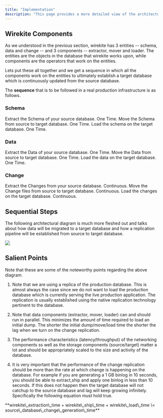 ```yaml
---
title: "Implementation"
description: "This page provides a more detailed view of the architecture, specifically relating to how will you implement wirekite in your infrastructure. "
---
```


## Wirekite Components&#x20;

As we understood in the previous section, wirekite has 3 entities -- schema, data and change -- and 3 components -- extractor, mover and loader. The entities are the objects in the database that wirekite works upon, while components are the operators that work on the entities.&#x20;

Lets put these all together and we get a sequence in which all the components work on the entities to ultimately establish a target database which is continuously updated from the source database.  &#x20;

The **sequence** that is to be followed in a real production infrastructure is as follows.  &#x20;

### <Icon icon="1" iconType="solid" />	Schema

<CardGroup cols={3}>
  <Card title="Schema Extractor" icon="shapes" iconType="solid" horizontal={false} href="/introduction/implementation">
    Extract the Schema of your source database. One Time.
  </Card>

  <Card title="Schema Mover" icon="arrow-right" iconType="solid" horizontal={false} href="/introduction/implementation">
    Move the Schema from source to target database. One Time.
  </Card>

  <Card title="Schema Loader" icon="upload" iconType="solid" horizontal={false} href="/introduction/implementation">
    Load the schema on the target database. One Time.
  </Card>
</CardGroup>

### <Icon icon="2" iconType="solid" />	Data

<CardGroup cols={3}>
  <Card title="Data Extractor" icon="database" iconType="solid" href="/introduction/implementation">
    Extract the Data of your source database. One Time.
  </Card>

  <Card title="Data Mover" icon="arrow-right" iconType="solid" href="/introduction/implementation">
    Move the Data from source to target database. One Time.
  </Card>

  <Card title="Data Loader" icon="upload" iconType="solid" href="/introduction/implementation">
    Load the data on the target database. One Time.
  </Card>
</CardGroup>

### <Icon icon="3" iconType="solid" />	Change

<CardGroup cols={3}>
  <Card title="Change Extractor" icon="database" iconType="regular" href="/introduction/implementation">
    Extract the Changes from your source database. Continuous.
  </Card>

  <Card title="Change Mover" icon="arrow-right" iconType="solid" href="/introduction/implementation">
    Move the Change files from source to target database. Continuous.
  </Card>

  <Card title="Change Loader" icon="upload" iconType="solid" href="/introduction/implementation">
    Load the changes on the target database. Continuous.
  </Card>
</CardGroup>

## Sequential Steps

The following architectural diagram is much more fleshed out and talks about how data will be migrated to a target database and how a replication pipeline will be established from source to target database.&#x20;

<Frame caption="Wirekite Implementation and Sequence">
  <img src="/images/DetailedArchitecture.svg" />
</Frame>

## Salient Points

Note that these are some of the noteworthy points regarding the above diagram.&#x20;

1. Note that we are using a replica of the production database. This is almost always the case since we do not want to load the production database which is currently serving the live production application. The replication is usually established using the native replication technology pertinent to the database. &#x20;

2. Note that data components (extractor, mover, loader) can and should run in parallel. This minimizes the amount of time required to load an initial dump. The shorter the initial dump/move/load time the shorter the lag when we turn on the change replication.

3. The performance characteristics (latency/throughput) of the networking components ss well as the storage components (source/target) matter a lot and should be appropriately scaled to the size and activity of the database.

4. It is very important that the performance of the change replication should be more than the rate at which change is happening on the database. For example if you are generating a 1 GB binlog in 10 seconds, you should be able to extract,ship and apply one binlog in less than 10 seconds. If this does not happen then the target database will not catchup to the source database and lag will keep growing infinitely. Specifically the following equation must hold true.&#x20;

<Note>
  **wirekite\_extraction\_time + wirekite\_ship\_time + wirekite\_load\_time \< source\_database\_change\_generation\_time**
</Note>